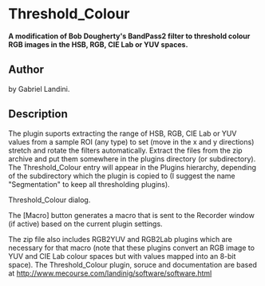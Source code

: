 = Threshold_Colour =

'''A modification of Bob Dougherty's BandPass2 filter to threshold colour RGB images in the HSB, RGB, CIE Lab or YUV spaces.'''


== Author ==

by Gabriel Landini.



== Description ==

The plugin suports extracting the range of HSB, RGB, CIE Lab or YUV values from a sample ROI (any type) to set (move in the x and y directions) stretch and rotate the filters automatically. Extract the files from the zip archive and put them somewhere in the plugins directory (or subdirectory). The Threshold_Colour entry will appear in the Plugins hierarchy, depending of the subdirectory which the plugin is copied to (I suggest the name "Segmentation" to keep all thresholding plugins).

Threshold_Colour dialog.

The [Macro] button generates a macro that is sent to the Recorder window (if active) based on the current plugin settings.

The zip file also includes RGB2YUV and RGB2Lab plugins which are necessary for that macro (note that these plugins convert an RGB image to YUV and CIE Lab colour spaces but with values mapped into an 8-bit space).
The Threshold_Colour plugin, soruce and documentation are based at http://www.mecourse.com/landinig/software/software.html

